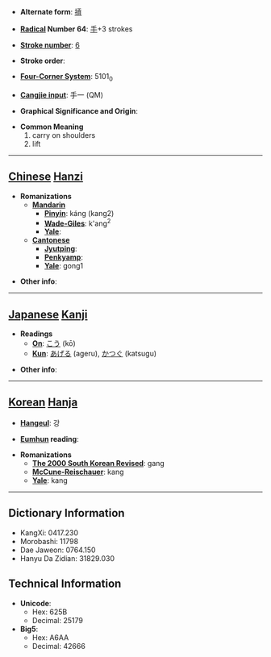 * '''Alternate form''': [[摃]]

* '''[[Wiktionary:Chinese radical index| Radical]] Number 64''': [[Wiktionary:Chinese radical index 手|手]]+3 strokes

* '''[[Wiktionary:Chinese total strokes index|Stroke number]]''': [[Wiktionary:Chinese total strokes index 6|6]]

* '''Stroke order''': 

* '''[[Wiktionary:Chinese four corner index|Four-Corner System]]''': 5101<sub>0</sub>

* '''[[Wiktionary:Chinese Cangjie index|Cangjie input]]''': 手一 (QM)

* '''Graphical Significance and Origin''': 

* '''Common Meaning'''
*#carry on shoulders
*# lift


----

== [[Chinese]] [[Hanzi]] ==

* '''Romanizations'''
** '''[[Mandarin]]'''
*** '''[[Pinyin]]''': káng (kang2)
*** '''[[Wade-Giles]]''': k'ang<sup>2</sup>
*** '''[[Yale]]''': 
** '''[[Cantonese]]'''
*** '''[[Jyutping]]''':
*** '''[[Penkyamp]]''': 
*** '''[[Yale]]''': gong1

* '''Other info''': 

----

== [[Japanese]] [[Kanji]] ==

* '''Readings'''
** '''[[On]]''': [[こう]] (kō)
** '''[[Kun]]''': [[あげる]] (ageru), [[かつぐ]] (katsugu)

* '''Other info''':  

----

== [[Korean]] [[Hanja]] ==

* '''[[Hangeul]]''': 강

* '''[[Eumhun]] reading''': 

* '''Romanizations'''
** '''[[The 2000 South Korean Revised Romanization|The 2000 South Korean Revised]]''': gang
** '''[[McCune-Reischauer]]''': kang
** '''[[Yale]]''': kang

----

== Dictionary Information ==

* KangXi: 0417.230
* Morobashi: 11798
* Dae Jaweon: 0764.150
* Hanyu Da Zidian: 31829.030

== Technical Information ==

* '''Unicode''':
** Hex: 625B
** Decimal: 25179
* '''Big5''':
** Hex: A6AA
** Decimal: 42666